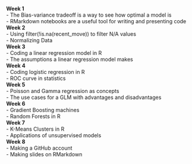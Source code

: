 **Week 1**  
- The Bias-variance tradeoff is a way to see how optimal a model is  
- RMarkdown notebooks are a useful tool for writing and presenting code  
**Week 2**  
- Using filter(!is.na(recent_move)) to filter N/A values  
- Normalizing Data  
**Week 3**  
- Coding a linear regression model in R  
- The assumptions a linear regression model makes  
**Week 4**  
- Coding logistic regression in R  
- ROC curve in statistics  
**Week 5**  
- Poisson and Gamma regression as concepts  
- The use cases for a GLM with advantages and disadvantages  
**Week 6**  
- Gradient Boosting machines  
- Random Forests in R  
**Week 7**  
- K-Means Clusters in R  
- Applications of unsupervised models  
**Week 8**  
- Making a GitHub account  
- Making slides on RMarkdown